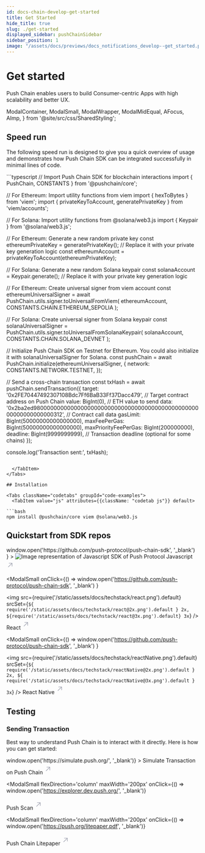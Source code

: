 ```yaml
---
id: docs-chain-develop-get-started
title: Get Started
hide_title: true
slug: ./get-started
displayed_sidebar: pushChainSidebar
sidebar_position: 1
image: "/assets/docs/previews/docs_notifications_develop--get_started.png"
---
```


# Get started

Push Chain enables users to build Consumer-centric Apps with high scalability and better UX.

<head>
  <title>{`Start Building | Push Notifications | Push Documentation`}</title>
</head>

  ModalContainer,
  ModalSmall,
  ModalWrapper,
  ModalMidEqual,
  AFocus,
  AImp,
} from '@site/src/css/SharedStyling';

## Speed run

The following speed run is designed to give you a quick overview of usage and demonstrates how Push Chain SDK can be integrated successfully in minimal lines of code.

<Tabs className="codetabs" groupId="code-examples">
  <TabItem value="js" attributes={{className: "codetab js"}} default>
```typescript
// Import Push Chain SDK for blockchain interactions
import { PushChain, CONSTANTS } from '@pushchain/core';

// For Ethereum: Import utility functions from viem
import { hexToBytes } from 'viem';
import { privateKeyToAccount, generatePrivateKey } from 'viem/accounts';

// For Solana: Import utility functions from @solana/web3.js
import { Keypair } from '@solana/web3.js';

// For Ethereum: Generate a new random private key 
const ethereumPrivateKey = generatePrivateKey(); // Replace it with your private key generation logic
const ethereumAccount = privateKeyToAccount(ethereumPrivateKey);

// For Solana: Generate a new random Solana keypair
const solanaAccount = Keypair.generate(); // Replace it with your private key generation logic

// For Ethereum: Create universal signer from viem account
const ethereumUniversalSigner = await PushChain.utils.signer.toUniversalFromViem(
  ethereumAccount,
  CONSTANTS.CHAIN.ETHEREUM_SEPOLIA
);

// For Solana: Create universal signer from Solana keypair
const solanaUniversalSigner = PushChain.utils.signer.toUniversalFromSolanaKeypair(
  solanaAccount,
  CONSTANTS.CHAIN.SOLANA_DEVNET
);

// Initialize Push Chain SDK on Testnet for Ethereum. You could also initialize it with solanaUniversalSigner for Solana.
const pushChain = await PushChain.initialize(ethereumUniversalSigner, {
  network: CONSTANTS.NETWORK.TESTNET,
});

// Send a cross-chain transaction
const txHash = await pushChain.sendTransaction({
  target: '0x2FE70447492307108Bdc7Ff6BaB33Ff37Dacc479', // Target contract address on Push Chain
  value: BigInt(0), // ETH value to send
  data: '0x2ba2ed980000000000000000000000000000000000000000000000000000000000000312', // Contract call data
  gasLimit: BigInt(50000000000000000),
  maxFeePerGas: BigInt(50000000000000000),
  maxPriorityFeePerGas: BigInt(200000000),
  deadline: BigInt(9999999999), // Transaction deadline (optional for some chains)
});

console.log('Transaction sent:', txHash);
```

  </TabItem>
</Tabs>

## Installation

<Tabs className="codetabs" groupId="code-examples">
  <TabItem value="js" attributes={{className: "codetab js"}} default>

```bash
npm install @pushchain/core viem @solana/web3.js
```

  </TabItem>
</Tabs>

## Quickstart from SDK repos

<ModalContainer>
  <ModalSmall
    onClick={() =>
      window.open('https://github.com/push-protocol/push-chain-sdk', '_blank')
    }
  >
    <img
      src={require('/static/assets/docs/techstack/javascript.png').default}
      srcSet={`${
        require('/static/assets/docs/techstack/javascript@2x.png').default
      } 2x, ${
        require('/static/assets/docs/techstack/javascript@3x.png').default
      } 3x`}
      alt='Image representation of Javascript SDK of Push Protocol'
    />
    <ModalWrapper>
    <span>
      Javascript
      <svg
        width='20'
        height='28'
        viewBox='0 0 29 28'
        fill='none'
        xmlns='http://www.w3.org/2000/svg'
      >
        <path
          d='m7.501 21.001 14-14M10.125 7.001H21.5v11.375'
          stroke='#A0A3B1'
          stroke-width='2'
          stroke-linecap='round'
          stroke-linejoin='round'
        ></path>
      </svg>
    </span>
    </ModalWrapper>
  </ModalSmall>

  <ModalSmall
  onClick={() =>
    window.open('https://github.com/push-protocol/push-chain-sdk', '_blank')
  }
>
  <img
    src={require('/static/assets/docs/techstack/react.png').default}
    srcSet={`${
      require('/static/assets/docs/techstack/react@2x.png').default
    } 2x, ${require('/static/assets/docs/techstack/react@3x.png').default} 3x`}
  />
  <ModalWrapper>
    <span>
      React
      <svg
        width='20'
        height='28'
        viewBox='0 0 29 28'
        fill='none'
        xmlns='http://www.w3.org/2000/svg'
      >
        <path
          d='m7.501 21.001 14-14M10.125 7.001H21.5v11.375'
          stroke='#A0A3B1'
          stroke-width='2'
          stroke-linecap='round'
          stroke-linejoin='round'
        ></path>
      </svg>
    </span>
  </ModalWrapper>
</ModalSmall>

<ModalSmall
  onClick={() =>
    window.open('https://github.com/push-protocol/push-chain-sdk', '_blank')
  }
>
  <img
    src={require('/static/assets/docs/techstack/reactNative.png').default}
    srcSet={`${
      require('/static/assets/docs/techstack/reactNative@2x.png').default
    } 2x, ${
      require('/static/assets/docs/techstack/reactNative@3x.png').default
    } 3x`}
  />
  <ModalWrapper>
    <span>
      React Native
      <svg
        width='20'
        height='28'
        viewBox='0 0 29 28'
        fill='none'
        xmlns='http://www.w3.org/2000/svg'
      >
        <path
          d='m7.501 21.001 14-14M10.125 7.001H21.5v11.375'
          stroke='#A0A3B1'
          stroke-width='2'
          stroke-linecap='round'
          stroke-linejoin='round'
        ></path>
      </svg>
    </span>
  </ModalWrapper>
</ModalSmall>

</ModalContainer>

## Testing

### Sending Transaction

Best way to understand Push Chain is to interact with it directly. Here is how you can get started:

<ModalContainer>
<ModalSmall
  flexDirection='column'
  maxWidth='200px'
  onClick={() => window.open('https://simulate.push.org/', '_blank')}
>
  <ModalWrapper>
    <span>
      Simulate Transaction on Push Chain
      <svg
        width='20'
        height='28'
        viewBox='0 0 29 28'
        fill='none'
        xmlns='http://www.w3.org/2000/svg'
      >
        <path
          d='m7.501 21.001 14-14M10.125 7.001H21.5v11.375'
          stroke='#A0A3B1'
          stroke-width='2'
          stroke-linecap='round'
          stroke-linejoin='round'
        ></path>
      </svg>
    </span>
  </ModalWrapper>
</ModalSmall>

<ModalSmall
  flexDirection='column'
  maxWidth='200px'
  onClick={() => window.open('https://explorer.dev.push.org/', '_blank')}
>
  <ModalWrapper>
    <span>
      Push Scan
      <svg
        width='20'
        height='28'
        viewBox='0 0 29 28'
        fill='none'
        xmlns='http://www.w3.org/2000/svg'
      >
        <path
          d='m7.501 21.001 14-14M10.125 7.001H21.5v11.375'
          stroke='#A0A3B1'
          stroke-width='2'
          stroke-linecap='round'
          stroke-linejoin='round'
        ></path>
      </svg>
    </span>
  </ModalWrapper>
</ModalSmall>

<ModalSmall
  flexDirection='column'
  maxWidth='200px'
  onClick={() => window.open('https://push.org/litepaper.pdf', '_blank')}
>
  <ModalWrapper>
    <span>
      Push Chain Litepaper
      <svg
        width='20'
        height='28'
        viewBox='0 0 29 28'
        fill='none'
        xmlns='http://www.w3.org/2000/svg'
      >
        <path
          d='m7.501 21.001 14-14M10.125 7.001H21.5v11.375'
          stroke='#A0A3B1'
          stroke-width='2'
          stroke-linecap='round'
          stroke-linejoin='round'
        ></path>
      </svg>
    </span>
  </ModalWrapper>
</ModalSmall>
</ModalContainer>